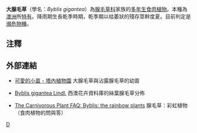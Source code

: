 {{Speciesbox 
| taxon = Byblis gigantea
| image = ByblisGiganteaFlora.jpg
| status = CR
| status_system = iucn2.3
| status_ref = <ref name=IUCN>* Conran, J.G., Lowrie, A. & Leach, G. 2000.  [http://www.iucnredlist.org/search/details.php/39632/all ''Byblis gigantea''].   [http://www.iucnredlist.org 2006 IUCN Red List of Threatened Species. ] 於2007年8月20日下載</ref>
| authority = [[John_Lindley|Lindl.]] (1839)
| synonyms =
*''Byblis lindleyana''<br><small>Planch. (1848)</small>
}}

'''大腺毛草'''（學名：''Byblis gigantea''）為[[腺毛草科|腺毛草科]]家族的[[多年生|多年生]][[食肉植物|食肉植物]]。本種為[[澳洲|澳洲]]所[[特有種|特有]]。降雨期生長乾季時期，乾季期以枯萎狀的殘存莖幹度夏。目前判定是[[瀕危物種|瀕危物種]]。

== 注釋 ==
{{Reflist}}

== 外部連結 ==
* {{zh}} [http://x4.net.vnu.edu.tw/~tbgweb/cgi-bin/topic.cgi?forum=19&topic=20&show=7525 可愛的小苗 - 塔內植物園]{{dead link|date=2017年12月 |bot=InternetArchiveBot |fix-attempted=yes }} 大腺毛草與沾露腺毛草的幼苗
* {{en}} [http://florabase.calm.wa.gov.au/browse/profile/3178 Byblis gigantea Lindl.]{{Wayback|url=http://florabase.calm.wa.gov.au/browse/profile/3178 |date=20080915173726 }} 西澳花卉資料庫的絲葉腺毛草分佈
* {{en}} [http://www.sarracenia.com/faq/faq5080.html The Carnivorous Plant FAQ: Byblis: the rainbow plants]{{Wayback|url=http://www.sarracenia.com/faq/faq5080.html |date=20080505062401 }} 腺毛草：彩虹植物（食肉植物的問與答）

{{Commons|Byblis gigantea}}
{{Taxonbar|from=Q135651}}

[[Category:腺毛草科|D]]
